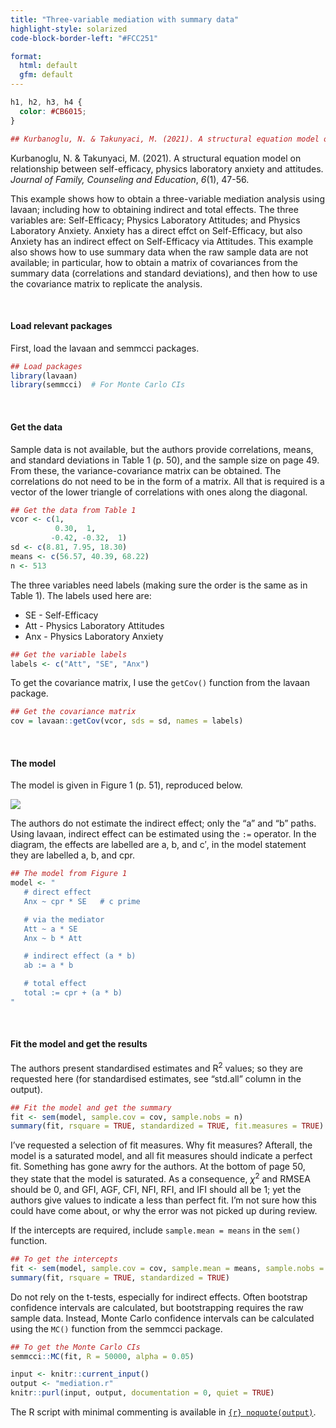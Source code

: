 ```yaml
---
title: "Three-variable mediation with summary data"
highlight-style: solarized
code-block-border-left: "#FCC251"

format: 
  html: default
  gfm: default
---
```


```css
h1, h2, h3, h4 {
  color: #CB6015;
}
```

```r


## Kurbanoglu, N. & Takunyaci, M. (2021). A structural equation model on relationship between self-efficacy, physics laboratory anxiety and attitudes. Journal of Family, Counseling and Education, 6(1), 47-56.
```

Kurbanoglu, N. & Takunyaci, M. (2021). A structural equation model on relationship between self-efficacy, physics laboratory anxiety and attitudes. *Journal of Family, Counseling and Education*, *6*(1), 47-56.

This example shows how to obtain a three-variable mediation analysis using lavaan; including how to obtaining indirect and total effects. The three variables are: Self-Efficacy; Physics Laboratory Attitudes; and Physics Laboratory Anxiety. Anxiety has a direct effct on Self-Efficacy, but also Anxiety has an indirect effect on Self-Efficacy via Attitudes. This example also shows how to use summary data when the raw sample data are not available; in particular, how to obtain a matrix of covariances from the summary data (correlations and standard deviations), and then how to use the covariance matrix to replicate the analysis. 

<br />

#### Load relevant packages

First, load the lavaan and semmcci packages.

```r

## Load packages
library(lavaan)
library(semmcci)  # For Monte Carlo CIs
```

<br />

#### Get the data

Sample data is not available, but the authors provide correlations, means, and standard deviations in Table 1 (p. 50), and the sample size on page 49. From these, the variance-covariance matrix can be obtained. The correlations do not need to be in the form of a matrix. All that is required is a vector of the lower triangle of correlations with ones along the diagonal. 

```r

## Get the data from Table 1
vcor <- c(1,
          0.30,  1,
         -0.42, -0.32,  1)
sd <- c(8.81, 7.95, 18.30)
means <- c(56.57, 40.39, 68.22)
n <- 513
```

The three variables need labels (making sure the order is the same as in Table 1). The labels used here are:  

* SE - Self-Efficacy  
* Att - Physics Laboratory Attitudes  
* Anx - Physics Laboratory Anxiety  

```r

## Get the variable labels
labels <- c("Att", "SE", "Anx")
```

To get the covariance matrix, I use the `getCov()` function from the lavaan package.

```r

## Get the covariance matrix
cov = lavaan::getCov(vcor, sds = sd, names = labels)
```

<br />

#### The model
The model is given in Figure 1 (p. 51), reproduced below.

![](images/Mediation.svg){fig-align="left"}

The authors do not estimate the indirect effect; only the "a" and "b" paths. Using lavaan, indirect effect can be estimated using the `:=` operator. In the diagram, the effects are labelled are a, b, and c$'$, in the model statement they are labelled a, b, and cpr.

```r

## The model from Figure 1
model <- "
   # direct effect
   Anx ~ cpr * SE   # c prime

   # via the mediator
   Att ~ a * SE
   Anx ~ b * Att

   # indirect effect (a * b)
   ab := a * b

   # total effect
   total := cpr + (a * b)
"
```

<br />

#### Fit the model and get the results

The authors present standardised estimates and R^2^ values; so they are requested here (for standardised estimates, see "std.all" column in the output).

```r

## Fit the model and get the summary
fit <- sem(model, sample.cov = cov, sample.nobs = n)
summary(fit, rsquare = TRUE, standardized = TRUE, fit.measures = TRUE)
```

I've requested a selection of fit measures. Why fit measures? Afterall, the model is a saturated model, and all fit measures should indicate a perfect fit. Something has gone awry for the authors. At the bottom of page 50, they state that the model is saturated. As a consequence, $\chi$^2^ and RMSEA should be 0, and GFI, AGF, CFI, NFI, RFI, and IFI should all be 1; yet the authors give values to indicate a less than perfect fit. I'm not sure how this could have come about, or why the error was not picked up during review. 

If the intercepts are required, include `sample.mean = means` in the `sem()` function.

```r

## To get the intercepts
fit <- sem(model, sample.cov = cov, sample.mean = means, sample.nobs = n)
summary(fit, rsquare = TRUE, standardized = TRUE)
```

Do not rely on the t-tests, especially for indirect effects. Often bootstrap confidence intervals are calculated, but bootstrapping requires the raw sample data.  Instead, Monte Carlo confidence intervals can be calculated using the `MC()` function from the semmcci package.

```r

## To get the Monte Carlo CIs
semmcci::MC(fit, R = 50000, alpha = 0.05)
```

```r
input <- knitr::current_input()
output <- "mediation.r"
knitr::purl(input, output, documentation = 0, quiet = TRUE)
```

The R script with minimal commenting is available in [`{r} noquote(output)`](`{r} noquote(output)`). 




